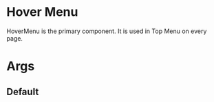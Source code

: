 

# Hover Menu

HoverMenu is the primary component. It is used in Top Menu on every page.

# Args 
<ArgsTable of={HoverMenu} />

## Default
<Story id="top-menu-hover-menu--default" />